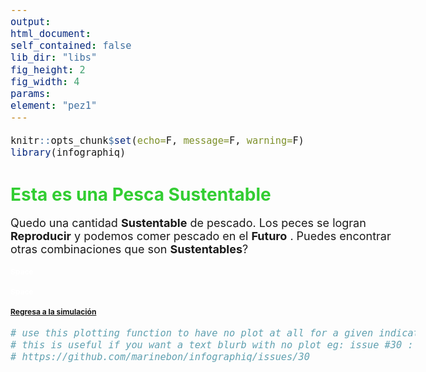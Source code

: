```yaml
---
output:
html_document:
self_contained: false
lib_dir: "libs"
fig_height: 2
fig_width: 4
params:
element: "pez1"
---
```


```r
knitr::opts_chunk$set(echo=F, message=F, warning=F)
library(infographiq)
```

<base target="_parent">
<style type="text/css">

body{ /* Normal  */
      font-size: 18px;
  }
h1 { /* Header 1 */
  font-size: 28px;
  color: LimeGreen;
}
h2 { /* Header 2 */
  font-size: 12px;
}
h3 { /* Header 3 */
  font-size: 12px;
  color: White
}
</style>

# Esta es una Pesca Sustentable

Quedo una cantidad **Sustentable** de pescado. Los peces se logran **Reproducir** y podemos comer pescado en el **Futuro**
. Puedes encontrar otras combinaciones que son **Sustentables**? 

### Space
### Space

## [Regresa a la simulación](https://tuna.shinyapps.io/InfoGraphicsShinny/)


```r
# use this plotting function to have no plot at all for a given indicator.
# this is useful if you want a text blurb with no plot eg: issue #30 :
# https://github.com/marinebon/infographiq/issues/30
```
